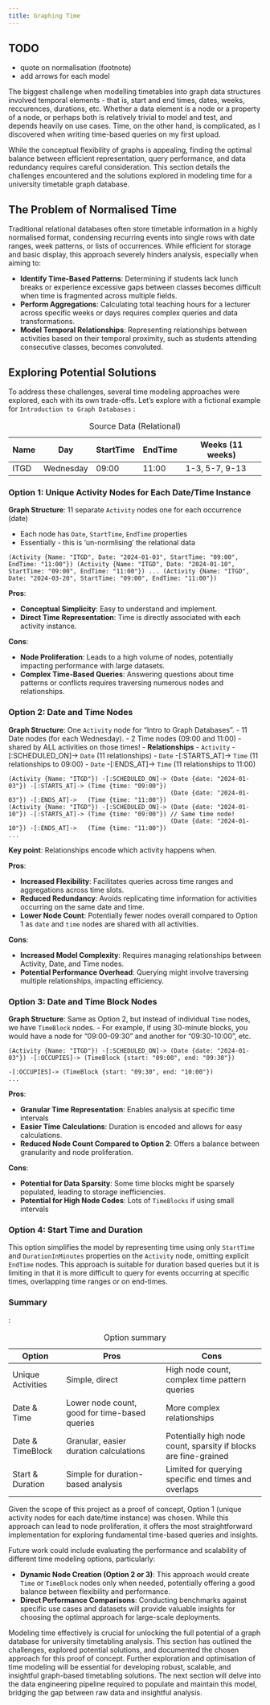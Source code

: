 ```yaml
---
title: Graphing Time
---
```


::: callout-warning
## TODO

-   quote on normalisation (footnote)
-   add arrows for each model
:::

The biggest challenge when modelling timetables into graph data structures involved temporal elements - that is, start and end times, dates, weeks, reccurences, durations, etc. Whether a data element is a node or a property of a node, or perhaps both is relatively trivial to model and test, and depends heavily on use cases. Time, on the other hand, is complicated, as I discovered when writing time-based queries on my first upload.

While the conceptual flexibility of graphs is appealing, finding the optimal balance between efficient representation, query performance, and data redundancy requires careful consideration. This section details the challenges encountered and the solutions explored in modeling time for a university timetable graph database.

## The Problem of Normalised Time

Traditional relational databases often store timetable information in a highly normalised format, condensing recurring events into single rows with date ranges, week patterns, or lists of occurrences. While efficient for storage and basic display, this approach severely hinders analysis, especially when aiming to:

-   **Identify Time-Based Patterns**: Determining if students lack lunch breaks or experience excessive gaps between classes becomes difficult when time is fragmented across multiple fields.
-   **Perform Aggregations**: Calculating total teaching hours for a lecturer across specific weeks or days requires complex queries and data transformations.
-   **Model Temporal Relationships**: Representing relationships between activities based on their temporal proximity, such as students attending consecutive classes, becomes convoluted.

## Exploring Potential Solutions

To address these challenges, several time modeling approaches were explored, each with its own trade-offs. Let's explore with a fictional example for `Introduction to Graph Databases` :

| Name | Day       | StartTime | EndTime | Weeks (11 weeks) |
|------|-----------|-----------|---------|------------------|
| ITGD | Wednesday | 09:00     | 11:00   | 1-3, 5-7, 9-13   |

: Source Data (Relational)

### Option 1: Unique Activity Nodes for Each Date/Time Instance

**Graph Structure**: 11 separate `Activity` nodes one for each occurrence (date) 

- Each node has `Date`, `StartTime`, `EndTime` properties
- Essentially - this is 'un-normlising' the relational data

```         
(Activity {Name: "ITGD", Date: "2024-01-03", StartTime: "09:00", EndTime: "11:00"}) (Activity {Name: "ITGD", Date: "2024-01-10", StartTime: "09:00", EndTime: "11:00"}) ... (Activity {Name: "ITGD", Date: "2024-03-20", StartTime: "09:00", EndTime: "11:00"})
```


**Pros**:

-   **Conceptual Simplicity**: Easy to understand and implement.
-   **Direct Time Representation**: Time is directly associated with each activity instance.

**Cons**:

-   **Node Proliferation**: Leads to a high volume of nodes, potentially impacting performance with large datasets.
-   **Complex Time-Based Queries**: Answering questions about time patterns or conflicts requires traversing numerous nodes and relationships.

### Option 2: Date and Time Nodes

**Graph Structure**: One `Activity` node for "Intro to Graph Databases".
- 11 Date nodes (for each Wednesday).
- 2 Time nodes (09:00 and 11:00) - shared by ALL activities on those times!
- **Relationships**
  - `Activity` -[:SCHEDULED_ON]-> `Date` (11 relationships)
  - `Date` -[:STARTS_AT]-> `Time` (11 relationships to 09:00)
  - `Date` -[:ENDS_AT]-> `Time` (11 relationships to 11:00)

```
(Activity {Name: "ITGD"}) -[:SCHEDULED_ON]-> (Date {date: "2024-01-03"}) -[:STARTS_AT]-> (Time {time: "09:00"})
                                             (Date {date: "2024-01-03"}) -[:ENDS_AT]->   (Time {time: "11:00"})
(Activity {Name: "ITGD"}) -[:SCHEDULED_ON]-> (Date {date: "2024-01-10"}) -[:STARTS_AT]-> (Time {time: "09:00"}) // Same time node!
                                             (Date {date: "2024-01-10"}) -[:ENDS_AT]->   (Time {time: "11:00"}) 
...
```

**Key point**:  Relationships encode which activity happens when.

**Pros**:

-   **Increased Flexibility**: Facilitates queries across time ranges and aggregations across time slots.
-   **Reduced Redundancy**: Avoids replicating time information for activities occurring on the same date and time.
-   **Lower Node Count**:  Potentially fewer nodes overall compared to Option 1 as `date` and `time` nodes are shared with all activities.

**Cons**:

- **Increased Model Complexity**: Requires managing relationships between Activity, Date, and Time nodes. 
- **Potential Performance Overhead**: Querying might involve traversing multiple relationships, impacting efficiency.

### Option 3: Date and Time Block Nodes

**Graph Structure**: Same as Option 2, but instead of individual `Time` nodes, we have `TimeBlock` nodes.
- For example, if using 30-minute blocks, you would have a node for "09:00-09:30" and another for "09:30-10:00", etc.

```
(Activity {Name: "ITGD"}) -[:SCHEDULED_ON]-> (Date {date: "2024-01-03"}) -[:OCCUPIES]-> (TimeBlock {start: "09:00", end: "09:30"})
                                                                          -[:OCCUPIES]-> (TimeBlock {start: "09:30", end: "10:00"}) 
...
```

**Pros**:

-   **Granular Time Representation**: Enables analysis at specific time intervals
-   **Easier Time Calculations**: Duration is encoded and allows for easy calculations.
-   **Reduced Node Count Compared to Option 2**: Offers a balance between granularity and node proliferation.

**Cons**:

-   **Potential for Data Sparsity**: Some time blocks might be sparsely populated, leading to storage inefficiencies.
-   **Potential for High Node Codes**: Lots of `TimeBlocks` if using small intervals

### Option 4: Start Time and Duration

This option simplifies the model by representing time using only `StartTime` and `DurationInMinutes` properties on the `Activity` node, omitting explicit `EndTime` nodes.  This approach is suitable for duration based queries but it is limiting in that it is more difficult to query for events occurring at specific times, overlapping time ranges or on end-times.

### Summary

:

| Option | Pros       | Cons | 
|------|-----------|-----------|
| Unique Activities | Simple, direct | High node count, complex time pattern queries |
| Date & Time | Lower node count, good for time-based queries | More complex relationships |
| Date & TimeBlock | Granular, easier duration calculations | Potentially high node count, sparsity if blocks are fine-grained |
| Start & Duration |  Simple for duration-based analysis | Limited for querying specific end times and overlaps |

: Option summary 


Given the scope of this project as a proof of concept, Option 1 (unique activity nodes for each date/time instance) was chosen. While this approach can lead to node proliferation, it offers the most straightforward implementation for exploring fundamental time-based queries and insights. 

Future work could include evaluating the performance and scalability of different time modeling options, particularly: 

- **Dynamic Node Creation (Option 2 or 3)**: This approach would create `Time` or `TimeBlock` nodes only when needed, potentially offering a good balance between flexibility and performance. 
- **Direct Performance Comparisons**: Conducting benchmarks against specific use cases and datasets will provide valuable insights for choosing the optimal approach for large-scale deployments. 

Modeling time effectively is crucial for unlocking the full potential of a graph database for university timetabling analysis. This section has outlined the challenges, explored potential solutions, and documented the chosen approach for this proof of concept. Further exploration and optimisation of time modeling will be essential for developing robust, scalable, and insightful graph-based timetabling solutions.  The next section will delve into the data engineering pipeline required to populate and maintain this model, bridging the gap between raw data and insightful analysis.